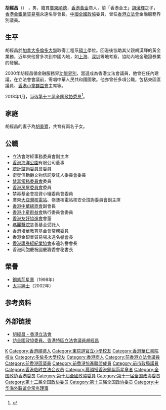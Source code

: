 '''胡經昌'''{{BBSHK}}{{JP}}（{{bd|1951年|8月23日|catIdx=H胡}}） ，男，籍貫[[廣東|廣東]][[順德|順德]]，[[香港|香港]][[黃金|黃金]]商人，前「香港金王」[[胡漢輝|胡漢輝]]之子，[[香港金銀業貿易場|香港金銀業貿易場]]永遠名譽會長，[[中國|中國]][[全國政協|全國政協]]委員，曾任[[香港立法會|香港立法會]]金融服務界別議員。

== 生平 ==
胡經昌於[[加拿大|加拿大]][[多倫多大學|多倫多大學]]取得工程系[[碩士|碩士]]學位。回港後協助其父親胡漢輝的黃金業務，近年來他曾多次到中國內地，如[[上海|上海]]、[[深圳|深圳]]等地考察，協助內地金融證券業的發展。

2000年胡經昌循金融服務界[[功能界別|功能界別]]，當選成為香港立法會議員，他曾在任內建議，在立法會會議前，需唱中華人民共和國國歌。他亦曾任多項公職，包括東區區議員、[[香港小童群益會|香港小童群益會]]主席等。

2018年1月，当选[[中国人民政治协商会议第十三届全国委员会委员名单|第十三届全国政协委员]]<ref>{{Cite web|url=http://sports.163.com/18/0126/06/D92BRKK400051C89.html|title=中国人民政治协商会议第十三届全国委员会委员名单|accessdate=2018-01-26|last=|work=网易|archive-url=https://web.archive.org/web/20180127143232/http://sports.163.com/18/0126/06/D92BRKK400051C89.html|archive-date=2018-01-27|dead-url=yes}}</ref>。

== 家庭 ==
胡經昌的妻子為[[胡美寶|胡美寶]]，共育有兩名子女。

== 公職 ==
*立法會財經事務委員會副主席
*[[香港海洋公園|香港海洋公園]]有限公司董事
*[[統計諮詢委員會|統計諮詢委員會]]委員
*衛奕信勳爵文物信託受託人委員會委員
*[[禁毒常務委員會|禁毒常務委員會]]委員
*[[香港房屋委員會|香港房屋委員會]]委員
*禁毒基金會投資小組委員會委員
*廣東[[大亞灣核電站|大亞灣核電站]]、嶺澳核電站核安全諮詢委員會副主席
*[[香港中華總商會|香港中華總商會]]副會長
*[[香港小童群益會|香港小童群益會]]執行委員會委員
*[[香港友好協進會|香港友好協進會]]會董
*[[瑪麗醫院|瑪麗醫院]]慈善基金受託人
*香港培華教育基金會常務委員
*香港金銀業貿易場永遠名譽會長
*[[香港證券經紀業協會|香港證券經紀業協會]]永遠名譽會長
*香港同胞慶祝國慶籌委會秘書長

== 榮譽 ==
* [[銅紫荊星章|銅紫荊星章]]（1998年）
* [[太平紳士|太平紳士]]（2002年）

== 参考资料 ==
{{reflist}}

== 外部链接 ==
* [https://web.archive.org/web/20070526092141/http://www.legco.gov.hk/general/chinese/members/yr00-04/wkc.htm 胡經昌 - 香港立法會]
* [https://web.archive.org/web/20050317153636/http://news.xinhuanet.com/newscenter/2003-02/26/content_747008.htm 訪全國政協委員、香港特區立法會議員胡經昌]

{{Navboxes 
| title  = 胡经昌在[[香港临时立法会|香港临时立法会]]的职务
| list1  =
{{香港臨時立法會議員}}
}}
{{Navboxes 
| title  = 胡经昌在[[香港特别行政区立法会|香港特别行政区立法会]]的职务
| list1  =
{{香港特別行政區第二屆立法會議員}}
}}
{{Navboxes 
| title  = 胡经昌在[[中华海外联谊会|中华海外联谊会]]的职务
| list1  =
{{中华海外联谊会第一届理事会}}
{{中华海外联谊会第二届理事会}}
{{中华海外联谊会第三届理事会}}
{{中华海外联谊会第五届理事会}}
}}

{{Authority control}}
{{DEFAULTSORT:Hu胡}}
[[Category:胡姓|K]]
[[Category:香港順德人|Category:香港順德人]]
[[Category:東院道官立小學校友|Category:東院道官立小學校友]]
[[Category:香港華仁書院校友|Category:香港華仁書院校友]]
[[Category:多倫多大學校友|Category:多倫多大學校友]]
[[Category:香港商人|Category:香港商人]]
[[Category:前香港立法會議員|Category:前香港立法會議員]]
[[Category:前香港區議員|Category:前香港區議員]]
[[Category:前香港協進聯盟成員|Category:前香港協進聯盟成員]]
[[Category:前市政局議員|Category:前市政局議員]]
[[Category:香港临时立法会议员|Category:香港临时立法会议员]]
[[Category:獲頒授香港銅紫荊星章者|Category:獲頒授香港銅紫荊星章者]]
[[Category:全国政协香港委员|Category:全国政协香港委员]]
[[Category:第十屆全國政協委員|Category:第十屆全國政協委員]]
[[Category:第十一届全国政协委员|Category:第十一届全国政协委员]]
[[Category:第十二届全国政协委员|Category:第十二届全国政协委员]]
[[Category:第十三届全国政协委员|Category:第十三届全国政协委员]]
[[Category:中华海外联谊会常务理事|Category:中华海外联谊会常务理事]]